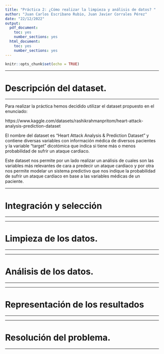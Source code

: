```yaml
---
title: "Práctica 2: ¿Cómo realizar la limpieza y análisis de datos? "
author: "Juan Carlos Escribano Rubio, Juan Javier Corrales Pérez"
date: "22/12/2022"
output:
  pdf_document:
    toc: yes
    number_sections: yes
  html_document:
    toc: yes
    number_sections: yes
---
```


```r
knitr::opts_chunk$set(echo = TRUE)

```
******
# Descripción del dataset.
******
Para realizar la práctica hemos decidido utilizar el dataset propuesto en el enunciado:

https://www.kaggle.com/datasets/rashikrahmanpritom/heart-attack-analysis-prediction-dataset


El nombre del dataset es "Heart Attack Analysis & Prediction Dataset" y contiene diversas variables con información médica de diversos pacientes y la variable "target" dicotómica que indica si tiene más o menos probabilidad de sufrir un ataque cardiaco.

Este dataset nos permite por un lado realizar un análisis de cuales son las variables más relevantes de cara a predecir un ataque cardiaco y por otra nos permite modelar un sistema predictivo que nos indique la probabilidad de sufrir un ataque cardiaco en base a las variables médicas de un paciente.

******
# Integración y selección
******

******
# Limpieza de los datos.
******

******
# Análisis de los datos.
******

******
# Representación de los resultados
******

******
# Resolución del problema.
******


